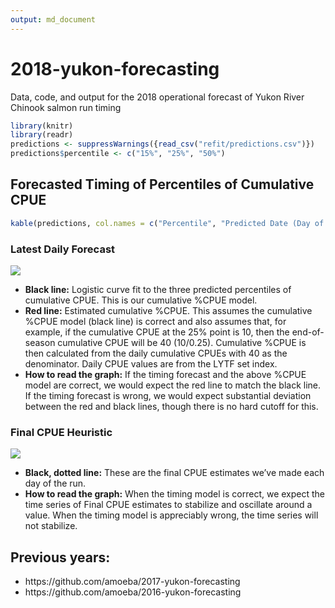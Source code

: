 ```yaml
---
output: md_document
---
```


# 2018-yukon-forecasting

Data, code, and output for the 2018 operational forecast of Yukon River Chinook salmon run timing

```r
library(knitr)
library(readr)
predictions <- suppressWarnings({read_csv("refit/predictions.csv")})
predictions$percentile <- c("15%", "25%", "50%")
```


## Forecasted Timing of Percentiles of Cumulative CPUE
```r
kable(predictions, col.names = c("Percentile", "Predicted Date (Day of June)"))
```

### Latest Daily Forecast

![](daily_forecast/daily_forecast.png)

- **Black line:** Logistic curve fit to the three predicted percentiles of cumulative CPUE. This is our cumulative %CPUE model.
- **Red line:** Estimated cumulative %CPUE. This assumes the cumulative %CPUE model (black line) is correct and also assumes that, for example, if the cumulative CPUE at the 25% point is 10, then the end-of-season cumulative CPUE will be 40 (10/0.25). Cumulative %CPUE is then calculated from the daily cumulative CPUEs with 40 as the denominator. Daily CPUE values are from the LYTF set index.
- **How to read the graph:** If the timing forecast and the above %CPUE model are correct, we would expect the red line to match the black line. If the timing forecast is wrong, we would expect substantial deviation between the red and black lines, though there is no hard cutoff for this.

### Final CPUE Heuristic

![](daily_forecast/final_cpue.png)

- **Black, dotted line:** These are the final CPUE estimates we've made each day of the run.
- **How to read the graph:** When the timing model is correct, we expect the time series of Final CPUE estimates to stabilize and oscillate around a value. When the timing model is appreciably wrong, the time series will not stabilize.

## Previous years:

- https://github.com/amoeba/2017-yukon-forecasting
- https://github.com/amoeba/2016-yukon-forecasting